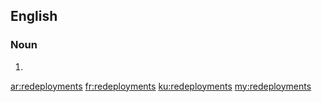 ==English==

===Noun===
{{head|en}}

# {{plural of|redeployment}}

[[ar:redeployments]]
[[fr:redeployments]]
[[ku:redeployments]]
[[my:redeployments]]